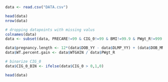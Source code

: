 ```r
data <- read.csv("DATA.csv")
```

```r
head(data)
nrow(data)
```

```r
# dropping datapoints with missing valus
colnames(data)
data <- subset(data, PRECARE!=99 & CIG_0!=99 & BMI!=99.9 & PWgt_R!=999  & PREVIS!=99 & WTGAIN!=99 & DBWT!=9999 & PAY!=9 & FRACE6!=9 & MEDUC!=9 & FEDUC!=9 & NO_RISKS!=9 & WTGAIN!=99 & FRACE6 !=9)
```

```r
data$pregnancy.length <- 12*(data$DOB_YY - data$DLMP_YY) + (data$DOB_MM - data$DLMP_MM)
data$WT.percent.gain <- data$WTGAIN / data$PWgt_R
```


```r
# binarize CIG_0
data$CIG_0_BIN <- ifelse(data$CIG_0 > 0,1,0)
```

```r
head(data)
```